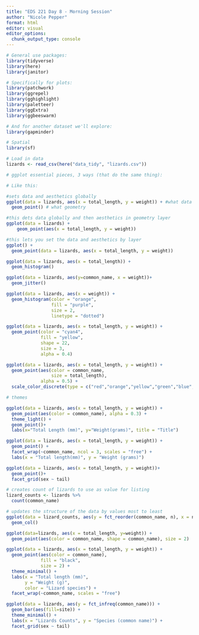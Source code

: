 ```yaml
---
title: "EDS 221 Day 8 - Morning Session"
author: "Nicole Pepper"
format: html
editor: visual
editor_options: 
  chunk_output_type: console
---
```

```r
# General use packages:
library(tidyverse)
library(here)
library(janitor)

# Specifically for plots:
library(patchwork)
library(ggrepel)
library(gghighlight)
library(paletteer)
library(ggExtra)
library(ggbeeswarm)

# And for another dataset we'll explore:
library(gapminder)

# Spatial
library(sf)
```


```r
# Load in data
lizards <- read_csv(here("data_tidy", "lizards.csv"))
```

```r
# ggplot essential pieces, 3 ways (that do the same thing):

# Like this: 

#sets data and aesthetics globally
ggplot(data = lizards, aes(x = total_length, y = weight)) + #what data
  geom_point() # what geometry

#this dets data globally and then aesthetics in geometry layer
ggplot(data = lizards) +
    geom_point(aes(x = total_length, y = weight))

#this lets you set the data and aesthetics by layer
ggplot() +
  geom_point(data = lizards, aes(x = total_length, y = weight))

```

```r
ggplot(data = lizards, aes(x = total_length)) +
  geom_histogram()

```

```r
ggplot(data = lizards, aes(y=common_name, x = weight))+
  geom_jitter()
```

```r
ggplot(data = lizards, aes(x = weight)) +
  geom_histogram(color = "orange", 
                 fill = "purple", 
                 size = 2, 
                 linetype = "dotted")
```

```r
ggplot(data = lizards, aes(x = total_length, y = weight)) +
  geom_point(color = "cyan4", 
             fill = "yellow",
             shape = 22, 
             size = 3, 
             alpha = 0.4)
```

```r
ggplot(data = lizards, aes(x = total_length, y = weight)) +
  geom_point(aes(color = common_name,
                 size = total_length),
             alpha = 0.5) +
  scale_color_discrete(type = c("red","orange","yellow","green","blue","purple", "pink"))

```


```r
# themes 

ggplot(data = lizards, aes(x = total_length, y = weight)) +
  geom_point(aes(color = common_name), alpha = 0.3) + 
  theme_light() + 
  geom_point()+
  labs(x="Total Length (mm)", y="Weight(grams)", title = "Title")

```


```r
ggplot(data = lizards, aes(x = total_length, y = weight)) +
  geom_point() +
  facet_wrap(~common_name, ncol = 3, scales = "free") + 
  labs(x = "Total length(mm)", y = "Weight (grams)")

```


```r
ggplot(data = lizards, aes(x = total_length, y = weight))+
  geom_point()+
  facet_grid(sex ~ tail)
```

```r
# creates count of lizards to use as value for listing
lizard_counts <- lizards %>% 
  count(common_name)

# updates the structure of the data by values most to least
ggplot(data = lizard_counts, aes(y = fct_reorder(common_name, n), x = n)) +
  geom_col()


```


```r
ggplot(data=lizards, aes(x = total_length, y=weight)) + 
  geom_point(aes(color = common_name, shape = common_name), size = 2)
```

```r
ggplot(data = lizards, aes(x = total_length, y = weight)) +
  geom_point(aes(color = common_name), 
             fill = "black",
             size = 2) +
  theme_minimal() +
  labs(x = "Total length (mm)",
       y = "Weight (g)",
       color = "Lizard species") +
  facet_wrap(~common_name, scales = "free") 
```


```r
ggplot(data = lizards, aes(y = fct_infreq(common_name))) +
  geom_bar(aes(fill=site)) + 
  theme_minimal() + 
  labs(x = "Lizards Counts", y = "Species (common name)") + 
  facet_grid(sex ~ tail)
```

